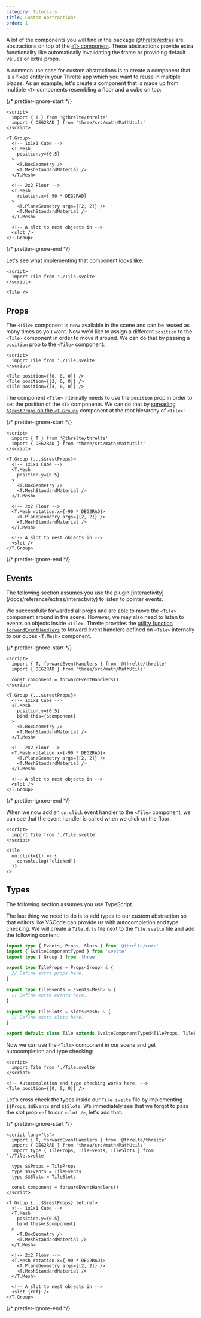 ```yaml
---
category: Tutorials
title: Custom Abstractions
order: 1
---
```


A lot of the components you will find in the package [@threlte/extras](/docs/reference/extras/getting-started)
are abstractions on top of the [`<T>` component](/docs/reference/core/t). These abstractions provide extra functionality like automatically
invalidating the frame or providing default values or extra props.

A common use case for custom abstractions is to create a component that is a fixed entity in your Threlte app which you want to reuse
in multiple places. As an example, let's create a component that is made up from multiple `<T>` components resembling a floor and a cube on top:

{/* prettier-ignore-start */}
```svelte title="Tile.svelte"
<script>
  import { T } from '@threlte/threlte'
  import { DEG2RAD } from 'three/src/math/MathUtils'
</script>

<T.Group>
  <!-- 1x1x1 Cube -->
  <T.Mesh
    position.y={0.5}
  >
    <T.BoxGeometry />
    <T.MeshStandardMaterial />
  </T.Mesh>

  <!-- 2x2 Floor -->
  <T.Mesh
    rotation.x={-90 * DEG2RAD}
  >
    <T.PlaneGeometry args={[2, 2]} />
    <T.MeshStandardMaterial />
  </T.Mesh>

  <!-- A slot to nest objects in -->
  <slot />
</T.Group>
```
{/* prettier-ignore-end */}

Let's see what implementing that component looks like:

```svelte title="Scene.svelte"
<script>
  import Tile from './Tile.svelte'
</script>

<Tile />
```

## Props

The `<Tile>` component is now available in the scene and can be reused as many times as you want.
Now we'd like to assign a different `position` to the `<Tile>` component in order to move it around.
We can do that by passing a `position` prop to the `<Tile>` component:

```svelte title="Scene.svelte"
<script>
  import Tile from './Tile.svelte'
</script>

<Tile position={[0, 0, 0]} />
<Tile position={[2, 0, 0]} />
<Tile position={[4, 0, 0]} />
```

The component `<Tile>` internally needs to use the `position` prop in order to set the position of the `<T>` components. We can do that by
[spreading `$$restProps` on the `<T.Group>`](https://svelte.dev/tutorial/spread-props) component at the root hierarchy of `<Tile>`:

{/* prettier-ignore-start */}
```svelte title="Tile.svelte" {6}m
<script>
  import { T } from '@threlte/threlte'
  import { DEG2RAD } from 'three/src/math/MathUtils'
</script>

<T.Group {...$$restProps}>
  <!-- 1x1x1 Cube -->
  <T.Mesh
    position.y={0.5}
  >
    <T.BoxGeometry />
    <T.MeshStandardMaterial />
  </T.Mesh>

  <!-- 2x2 Floor -->
  <T.Mesh rotation.x={-90 * DEG2RAD}>
    <T.PlaneGeometry args={[2, 2]} />
    <T.MeshStandardMaterial />
  </T.Mesh>

  <!-- A slot to nest objects in -->
  <slot />
</T.Group>
```
{/* prettier-ignore-end */}

## Events

<Tip type="info">
  The following section assumes you use the plugin
  [interactivity](/docs/reference/extras/interactivity) to listen to pointer events.
</Tip>

We successfully forwarded all props and are able to move the `<Tile>` component around in the scene.
However, we may also need to listen to events on objects inside `<Tile>`. Threlte provides the
[utility function `forwardEventHandlers`](/docs/reference/core/utilities#forwardeventhandlers)
to forward event handlers defined on `<Tile>` internally to our cubes `<T.Mesh>` component.

{/* prettier-ignore-start */}
```svelte title="Tile.svelte" {2}m {5,12}+
<script>
  import { T, forwardEventHandlers } from '@threlte/threlte'
  import { DEG2RAD } from 'three/src/math/MathUtils'

  const component = forwardEventHandlers()
</script>

<T.Group {...$$restProps}>
  <!-- 1x1x1 Cube -->
  <T.Mesh
    position.y={0.5}
    bind:this={$component}
  >
    <T.BoxGeometry />
    <T.MeshStandardMaterial />
  </T.Mesh>

  <!-- 2x2 Floor -->
  <T.Mesh rotation.x={-90 * DEG2RAD}>
    <T.PlaneGeometry args={[2, 2]} />
    <T.MeshStandardMaterial />
  </T.Mesh>

  <!-- A slot to nest objects in -->
  <slot />
</T.Group>
```
{/* prettier-ignore-end */}

When we now add an `on:click` event handler to the `<Tile>` component, we can see that the event handler is called when we click on the floor:

```svelte title="Scene.svelte"
<script>
  import Tile from './Tile.svelte'
</script>

<Tile
  on:click={() => {
    console.log('clicked')
  }}
/>
```

## Types

<Tip type="info">The following section assumes you use TypeScript.</Tip>

The last thing we need to do is to add types to our custom abstraction so that editors like VSCode can provide us with autocompletion and type checking.
We will create a `Tile.d.ts` file next to the `Tile.svelte` file and add the following content:

```ts title="Tile.d.ts"
import type { Events, Props, Slots } from '@threlte/core'
import { SvelteComponentTyped } from 'svelte'
import type { Group } from 'three'

export type TileProps = Props<Group> & {
  // Define extra props here.
}

export type TileEvents = Events<Mesh> & {
  // Define extra events here.
}

export type TileSlots = Slots<Mesh> & {
  // Define extra slots here.
}

export default class Tile extends SvelteComponentTyped<TileProps, TileEvents, TileSlots> {}
```

Now we can use the `<Tile>` component in our scene and get autocompletion and type checking:

```svelte title="Scene.svelte"
<script>
  import Tile from './Tile.svelte'
</script>

<!-- Autocompletion and type checking works here. -->
<Tile position={[0, 0, 0]} />
```

Let's cross check the types inside our `Tile.svelte` file by implementing `$$Props`, `$$Events` and `$$Slots`. We immediately see that we forgot to
pass the slot prop `ref` to our `<slot />`, let's add that:

{/* prettier-ignore-start */}
```svelte title="Tile.svelte" {1,13,30}m {4,6-8}+
<script lang="ts">
  import { T, forwardEventHandlers } from '@threlte/threlte'
  import { DEG2RAD } from 'three/src/math/MathUtils'
  import type { TileProps, TileEvents, TileSlots } from './Tile.svelte'

  type $$Props = TileProps
  type $$Events = TileEvents
  type $$Slots = TileSlots

  const component = forwardEventHandlers()
</script>

<T.Group {...$$restProps} let:ref>
  <!-- 1x1x1 Cube -->
  <T.Mesh
    position.y={0.5}
    bind:this={$component}
  >
    <T.BoxGeometry />
    <T.MeshStandardMaterial />
  </T.Mesh>

  <!-- 2x2 Floor -->
  <T.Mesh rotation.x={-90 * DEG2RAD}>
    <T.PlaneGeometry args={[2, 2]} />
    <T.MeshStandardMaterial />
  </T.Mesh>

  <!-- A slot to nest objects in -->
  <slot {ref} />
</T.Group>
```
{/* prettier-ignore-end */}
